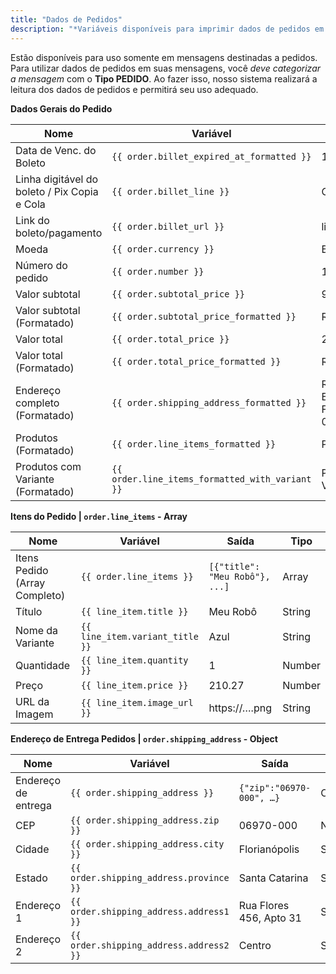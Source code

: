 ```yaml
---
title: "Dados de Pedidos"
description: "*Variáveis disponíveis para imprimir dados de pedidos em mensagens.*"
---
```


Estão disponíveis para uso somente em mensagens destinadas a pedidos. Para utilizar dados de pedidos em suas mensagens, você _deve categorizar a mensagem_ com o **Tipo PEDIDO**. Ao fazer isso, nosso sistema realizará a leitura dos dados de pedidos e permitirá seu uso adequado.

**Dados Gerais do Pedido**

| **Nome**                                     | **Variável**                                    | **Saída**                                                                 | **Tipo** |
| -------------------------------------------- | ----------------------------------------------- | ------------------------------------------------------------------------- | -------- |
| Data de Venc. do Boleto                      | `{{ order.billet_expired_at_formatted }}`       | 12/02/2024                                                                | String   |
| Linha digitável do boleto / Pix Copia e Cola | `{{ order.billet_line }}`                       | Código de Pagamento                                                       | String   |
| Link do boleto/pagamento                     | `{{ order.billet_url }}`                        | link.pagamento/exemPLO                                                    | String   |
| Moeda                                        | `{{ order.currency }}`                          | BRL                                                                       | String   |
| Número do pedido                             | `{{ order.number }}`                            | 11205                                                                     | String   |
| Valor subtotal                               | `{{ order.subtotal_price }}`                    | 9.90                                                                      | Number   |
| Valor subtotal (Formatado)                   | `{{ order.subtotal_price_formatted }}`          | R$9,90                                                                    | String   |
| Valor total                                  | `{{ order.total_price }}`                       | 210.27                                                                    | Number   |
| Valor total (Formatado)                      | `{{ order.total_price_formatted }}`             | R$210,27                                                                  | String   |
| Endereço completo (Formatado)                | `{{ order.shipping_address_formatted }}`        | Rua Flores, 456 - C - Bairro dos Sonhos, Florianópolis, SC, 06970-000, BR | String   |
| Produtos (Formatado)                         | `{{ order.line_items_formatted }}`              | Produto 01 - AB                                                           | Array    |
| Produtos com Variante (Formatado)            | `{{ order.line_items_formatted_with_variant }}` | Produto 01 - AB - Variante / C                                            | String   |

**Itens do Pedido | `order.line_items` - Array**

| **Nome**                      | **Variável**                    | **Saída**                      | **Tipo** |
| ----------------------------- | ------------------------------- | ------------------------------ | -------- |
| Itens Pedido (Array Completo) | `{{ order.line_items }}`        | `[{"title": "Meu Robô"}, ...]` | Array    |
| Título                        | `{{ line_item.title }}`         | Meu Robô                       | String   |
| Nome da Variante              | `{{ line_item.variant_title }}` | Azul                           | String   |
| Quantidade                    | `{{ line_item.quantity }}`      | 1                              | Number   |
| Preço                         | `{{ line_item.price }}`         | 210.27                         | Number   |
| URL da Imagem                 | `{{ line_item.image_url }}`     | https://….png                  | String   |

**Endereço de Entrega Pedidos | `order.shipping_address` - Object**

| **Nome**            | **Variável**                            | **Saída**                | **Tipo** |
| ------------------- | --------------------------------------- | ------------------------ | -------- |
| Endereço de entrega | `{{ order.shipping_address }}`          | `{"zip":"06970-000", …}` | Object   |
| CEP                 | `{{ order.shipping_address.zip }}`      | 06970-000                | Number   |
| Cidade              | `{{ order.shipping_address.city }}`     | Florianópolis            | String   |
| Estado              | `{{ order.shipping_address.province }}` | Santa Catarina           | String   |
| Endereço 1          | `{{ order.shipping_address.address1 }}` | Rua Flores 456, Apto 31  | String   |
| Endereço 2          | `{{ order.shipping_address.address2 }}` | Centro                   | String   |

